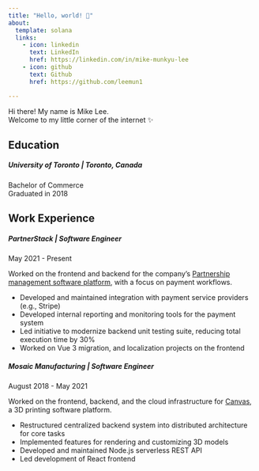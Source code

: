 ```yaml
---
title: "Hello, world! 👋"
about:
  template: solana
  links:
    - icon: linkedin
      text: LinkedIn
      href: https://linkedin.com/in/mike-munkyu-lee
    - icon: github
      text: Github
      href: https://github.com/leemun1

---
```


Hi there! My name is Mike Lee.<br>
Welcome to my little corner of the internet ✨

## Education

##### **University of Toronto** | Toronto, Canada
Bachelor of Commerce<br>
Graduated in 2018

## Work Experience

##### **PartnerStack** | Software Engineer
May 2021 - Present

Worked on the frontend and backend for the company's [Partnership management software platform](https://partnerstack.com/platform/platform-demo-video){.external target="_blank"}, with a focus on payment workflows.

- Developed and maintained integration with payment service providers (e.g., Stripe)
- Developed internal reporting and monitoring tools for the payment system
- Led initiative to modernize backend unit testing suite, reducing total execution time by 30%  
- Worked on Vue 3 migration, and localization projects on the frontend

##### **Mosaic Manufacturing** | Software Engineer
August 2018 - May 2021

Worked on the frontend, backend, and the cloud infrastructure for [Canvas](https://www.mosaicmfg.com/pages/canvas){.external target="_blank"}, a 3D printing software platform.

- Restructured centralized backend system into distributed architecture for core tasks
- Implemented features for rendering and customizing 3D models
- Developed and maintained Node.js serverless REST API
- Led development of React frontend